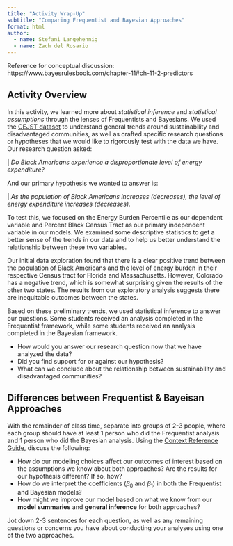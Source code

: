 ```yaml
---
title: "Activity Wrap-Up"
subtitle: "Comparing Frequentist and Bayesian Approaches"
format: html
author: 
  - name: Stefani Langehennig
  - name: Zach del Rosario
---
```


<!-- solution-begin  -->

Reference for conceptual discussion: https://www.bayesrulesbook.com/chapter-11#ch-11-2-predictors

<!-- solution-end  -->


## Activity Overview

In this activity, we learned more about *statistical inference* and *statistical assumptions* through the lenses of Frequentists and Bayesians. We used the [CEJST dataset](https://screeningtool.geoplatform.gov/en/) to understand general trends around sustainability and disadvantaged communities, as well as crafted specific research questions or hypotheses that we would like to rigorously test with the data we have. Our research question asked:

  | _Do Black Americans experience a disproportionate level of energy expenditure?_

And our primary hypothesis we wanted to answer is:

  | _As the population of Black Americans increases (decreases), the level of energy expenditure increases (decreases)._
  
To test this, we focused on the Energy Burden Percentile as our dependent variable and Percent Black Census Tract as our primary independent variable in our models. We examined some descriptive statistics to get a better sense of the trends in our data and to help us better understand the relationship between these two variables. 

Our initial data exploration found that there is a clear positive trend between the population of Black Americans and the level of energy burden in their respective Census tract for Florida and Massachusetts. However, Colorado has a negative trend, which is somewhat surprising given the results of the other two states. The results from our exploratory analysis suggests there are inequitable outcomes between the states.

Based on these preliminary trends, we used statistical inference to answer our questions. Some students received an analysis completed in the Frequentist framework, while some students received an analysis completed in the Bayesian framework. 

::: {.callout-note icon=false title="Questions for the Class"}
- How would you answer our research question now that we have analyzed the data?
- Did you find support for or against our hypothesis?
- What can we conclude about the relationship between sustainability and disadvantaged communities?
:::

## Differences between Frequentist & Bayeisan Approaches

With the remainder of class time, separate into groups of 2-3 people, where each group should have at least 1 person who did the Frequentist analysis and 1 person who did the Bayesian analysis. Using the [Context Reference Guide](https://github.com/bayes-bats/tier2-freq-bayes/blob/main/development/00-context-main.qmd), discuss the following:

- How do our modeling choices affect our outcomes of interest based on the assumptions we know about both approaches? Are the results for our hypothesis different? If so, how?
- How do we interpret the coefficients ($\beta_0$ and $\beta_1$) in both the Frequentist and Bayesian models?
- How might we improve our model based on what we know from our **model summaries** and **general inference** for both approaches?

Jot down 2-3 sentences for each question, as well as any remaining questions or concerns you have about conducting your analyses using one of the two approaches.



